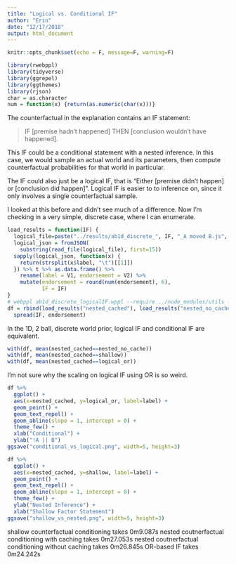 ```yaml
---
title: "Logical vs. Conditional IF"
author: "Erin"
date: "12/17/2018"
output: html_document
---
```


```r
knitr::opts_chunk$set(echo = F, message=F, warning=F)
```

```r
library(rwebppl)
library(tidyverse)
library(ggrepel)
library(ggthemes)
library(rjson)
char = as.character
num = function(x) {return(as.numeric(char(x)))}
```

The counterfactual in the explanation contains an IF statement:

> IF [premise hadn't happened] THEN [conclusion wouldn't have happened].

This IF could be a conditional statement with a nested inference. In this case, we would sample an actual world and its parameters, then compute counterfactual probabilities for that world in particular.

The IF could also just be a logical IF, that is "Either [premise didn't happen] or [conclusion did happen]". Logical IF is easier to to inference on, since it only involves a single counterfactual sample.

I looked at this before and didn't see much of a difference. Now I'm checking in a very simple, discrete case, where I can enumerate.

```r
load_results = function(IF) {
  logical_file=paste("../results/ab1d_discrete_", IF, "_A moved B.js", sep="")
  logical_json = fromJSON(
    substring(read_file(logical_file), first=15))
  sapply(logical_json, function(x) {
    return(strsplit(x$label, "\t")[[1]])
  }) %>% t %>% as.data.frame() %>%
    rename(label = V1, endorsement = V2) %>%
    mutate(endorsement = round(num(endorsement), 6),
           IF = IF)
}
# webppl ab1d_discrete_logicalIF.wppl --require ../node_modules/utils --results_dir ../results/ --modules_dir ../node_modules/
df = rbind(load_results("nested_cached"), load_results("nested_no_cache"), load_results("logical_or"), load_results("shallow")) %>%
  spread(IF, endorsement)
```

In the 1D, 2 ball, discrete world prior, logical IF and conditional IF are equivalent.

```r
with(df, mean(nested_cached==nested_no_cache))
with(df, mean(nested_cached==shallow))
with(df, mean(nested_cached==logical_or))
```

I'm not sure why the scaling on logical IF using OR is so weird.

```r
df %>%
  ggplot() +
  aes(x=nested_cached, y=logical_or, label=label) +
  geom_point() +
  geom_text_repel() +
  geom_abline(slope = 1, intercept = 0) +
  theme_few() +
  xlab("Conditional") +
  ylab("!A || B")
ggsave("conditional_vs_logical.png", width=5, height=3)

```


```r
df %>%
  ggplot() +
  aes(x=nested_cached, y=shallow, label=label) +
  geom_point() +
  geom_text_repel() +
  geom_abline(slope = 1, intercept = 0) +
  theme_few() +
  ylab("Nested Inference") +
  xlab("Shallow Factor Statement")
ggsave("shallow_vs_nested.png", width=5, height=3)
```

shallow counterfactual conditioning takes 0m9.087s
nested coutnerfactual conditioning with caching takes 0m27.053s
nested coutnerfactual conditioning without caching takes 0m26.845s
OR-based IF takes 0m24.242s

